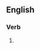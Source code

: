 ==English==

===Verb===
{{head|en|present participle}}

# {{present participle of|tune in|lang=en|nocat=1}}